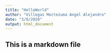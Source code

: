 ```yaml
---
title: "HelloWorld"
author: "Villegas Moctezuma Angel Alejandro"
date: "3/8/2020"
output: html_document
---
```

## This is a markdown file